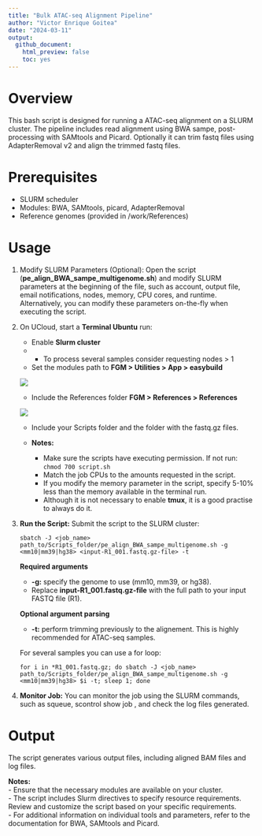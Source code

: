 ```yaml
---
title: "Bulk ATAC-seq Alignment Pipeline"
author: "Victor Enrique Goitea"
date: "2024-03-11"
output: 
  github_document:
    html_preview: false
    toc: yes
---
```


# Overview
This bash script is designed for running a ATAC-seq alignment on a SLURM cluster. The pipeline includes read alignment using BWA sampe, post-processing with SAMtools and Picard. Optionally it can trim fastq files using AdapterRemoval v2 and align the trimmed fastq files. 

# Prerequisites
* SLURM scheduler
*	Modules: BWA, SAMtools, picard, AdapterRemoval
*	Reference genomes (provided in /work/References)

# Usage

1. Modify SLURM Parameters (Optional): 
    Open the script (**pe_align_BWA_sampe_multigenome.sh**) and modify SLURM parameters at the beginning of the file, such as account, output file, email notifications, nodes, memory, CPU cores, and runtime. Alternatively, you can modify these parameters on-the-fly when executing the script.

2. On UCloud, start a **Terminal Ubuntu** run: 
   * Enable **Slurm cluster** 
   * * To process several samples consider requesting nodes > 1
   * Set the modules path to
    **FGM \> Utilities \> App \> easybuild**

    ![](../Img/terminal_slurm.png)

   * Include the References folder
  **FGM \> References \> References**

    ![](../Img/terminal_folders.png)

   * Include your Scripts folder and the folder with the fastq.gz files.

   * **Notes:** 
     + Make sure the scripts have executing permission. If not run: `chmod 700 script.sh`
     + Match the job CPUs to the amounts requested in the script.
     + If you modify the memory parameter in the script, specify 5-10% less than the memory available in the terminal run.
     + Although it is not necessary to enable **tmux**, it is a good practise to always do it.

3. **Run the Script:** Submit the script to the SLURM cluster:

    ```
    sbatch -J <job_name> path_to/Scripts_folder/pe_align_BWA_sampe_multigenome.sh -g <mm10|mm39|hg38> <input-R1_001.fastq.gz-file> -t 
    ```

    **Required arguments**
    * **-g:** specify the genome to use (mm10, mm39, or hg38).
    * Replace **input-R1_001.fastq.gz-file** with the full path to your input FASTQ file (R1).
    
    **Optional argument parsing**
    * **-t:** perform trimming previously to the alignement. This is highly recommended for ATAC-seq samples.

    For several samples you can use a for loop:  

    ```
    for i in *R1_001.fastq.gz; do sbatch -J <job_name> path_to/Scripts_folder/pe_align_BWA_sampe_multigenome.sh -g <mm10|mm39|hg38> $i -t; sleep 1; done
    ```

4.	**Monitor Job:** You can monitor the job using the SLURM commands, such as squeue, scontrol show job <job-id>, and check the log files generated.

# Output
The script generates various output files, including aligned BAM files and log files.

**Notes:**  
   - Ensure that the necessary modules are available on your cluster.  
   -  The script includes Slurm directives to specify resource requirements. Review and customize the script based on your specific requirements.  
   -  For additional information on individual tools and parameters, refer to the documentation for BWA, SAMtools and Picard.
  

